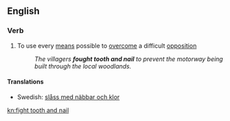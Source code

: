 ==English==

===Verb===
{{infl|en|verb|head=to [[fight]] [[tooth]] [[and]] [[nail]]}}

# {{idiomatic}} To use every [[means]] possible to [[overcome]] a difficult [[opposition]]
#:''The villagers '''fought tooth and nail''' to prevent the motorway being built through the local woodlands.''

====Translations====
*Swedish: [[slåss med näbbar och klor]]

[[kn:fight tooth and nail]]